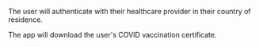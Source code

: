 The user will authenticate with their healthcare provider in their country of residence.

The app will download the user's COVID vaccination certificate.
